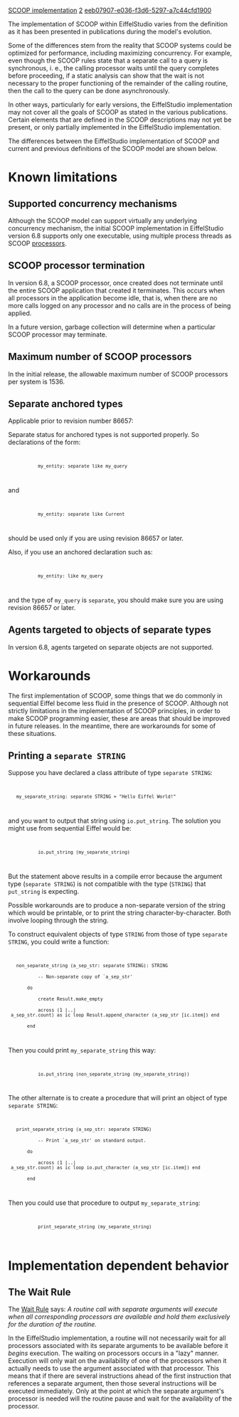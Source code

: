 [[Property:title|SCOOP implementation]]
[[Property:weight|2]]
[[Property:uuid|eeb07907-e036-f3d6-5297-a7c44cfd1900]]
{{UnderConstruction}}


The implementation of SCOOP within EiffelStudio varies from the definition as it has been presented in publications during the model's evolution. 

Some of the differences stem from the reality that SCOOP systems could be optimized for performance, including maximizing concurrency. For example, even though the SCOOP rules state that a separate call to a query is synchronous, i. e., the calling processor waits until the query completes before proceeding, if a static analysis can show that the wait is not necessary to the proper functioning of the remainder of the calling routine, then the call to the query can be done asynchronously. 

In other ways, particularly for early versions, the EiffelStudio implementation may not cover all the goals of SCOOP as stated in the various publications. Certain elements that are defined in the SCOOP descriptions may not yet be present, or only partially implemented in the EiffelStudio implementation.  

The differences between the EiffelStudio implementation of SCOOP and current and previous definitions of the SCOOP model are shown below.


=Known limitations=


==Supported concurrency mechanisms==

Although the SCOOP model can support virtually any underlying concurrency mechanism, the initial SCOOP implementation in EiffelStudio version 6.8 supports only one executable, using multiple process threads as SCOOP [[Concurrent Eiffel with SCOOP#Processors|processors]].


==SCOOP processor termination==

In version 6.8, a SCOOP processor, once created does not terminate until the entire SCOOP application that created it terminates. This occurs when all processors in the application become idle, that is, when there are no more calls logged on any processor and no calls are in the process of being applied. 

In a future version, garbage collection will determine when a particular SCOOP processor may terminate.


==Maximum number of SCOOP processors==

In the initial release, the allowable maximum number of SCOOP processors per system is 1536.


==Separate anchored types==

Applicable prior to revision number 86657: 

Separate status for anchored types is not supported properly. So declarations of the form:

<code>
            my_entity: separate like my_query
</code>
 
and

<code>
            my_entity: separate like Current
</code>

should be used only if you are using revision 86657 or later. 

Also, if you use an anchored declaration such as:

<code>
            my_entity: like my_query
</code>

and the type of <code>my_query</code> is <code>separate</code>, you should make sure you are using revision 86657 or later.


==Agents targeted to objects of separate types==

In version 6.8, agents targeted on separate objects are not supported.


=Workarounds=

The first implementation of SCOOP, some things that we do commonly in sequential Eiffel become less fluid in the presence of SCOOP. Although not strictly limitations in the implementation of SCOOP principles, in order to make SCOOP programming easier, these are areas that should be improved in future releases. In the meantime, there are workarounds for some of these situations.


==Printing a <code>separate STRING</code> ==

Suppose you have declared a class attribute of type <code>separate STRING</code>:

<code>
    my_separate_string: separate STRING = "Hello Eiffel World!"
</code>

and you want to output that string using <code>io.put_string</code>. The solution you might use from sequential Eiffel would be:

<code>
            io.put_string (my_separate_string)
</code>

But the statement above results in a compile error because the argument type (<code>separate STRING</code>) is not compatible with the type (<code>STRING</code>) that <code>put_string</code> is expecting.

Possible workarounds are to produce a non-separate version of the string which would be printable, or to print the string character-by-character. Both involve looping through the string. 

To construct equivalent objects of type <code>STRING</code> from those of type <code>separate STRING</code>, you could write a function:

<code>
    non_separate_string (a_sep_str: separate STRING): STRING
            -- Non-separate copy of `a_sep_str'
        do
            create Result.make_empty
            across (1 |..| a_sep_str.count) as ic loop Result.append_character (a_sep_str [ic.item]) end
        end
</code>

Then you could print <code>my_separate_string</code> this way:

<code>
            io.put_string (non_separate_string (my_separate_string))
</code>

The other alternate is to create a procedure that will print an object of type <code>separate STRING</code>:

<code>
    print_separate_string (a_sep_str: separate STRING)
            -- Print `a_sep_str' on standard output.
        do
            across (1 |..| a_sep_str.count) as ic loop io.put_character (a_sep_str [ic.item]) end
        end
</code>

Then you could use that procedure to output <code>my_separate_string</code>:

<code>
            print_separate_string (my_separate_string)
</code>


{{note|If you use the above solutions verbatim, you may have to set the Syntax setting to Provisional in your project settings to enable the iteration form of the loop construct. }}


=Implementation dependent behavior=


==The Wait Rule==

The [[Concurrent Eiffel with SCOOP#Access to shared resources|Wait Rule]] says: ''A routine call with separate arguments will execute when all corresponding processors are available and hold them exclusively for the duration of the routine.''

In the EiffelStudio implementation, a routine will not necessarily wait for all processors associated with its separate arguments to be available before it ''begins'' execution. The waiting on processors occurs in a "lazy" manner. Execution will only wait on the availability of one of the processors when it actually needs to use the argument associated with that processor. This means that if there are several instructions ahead of the first instruction that references a separate argument, then those several instructions will be executed immediately. Only at the point at which the separate argument's processor is needed will the routine pause and wait for the availability of the processor.





